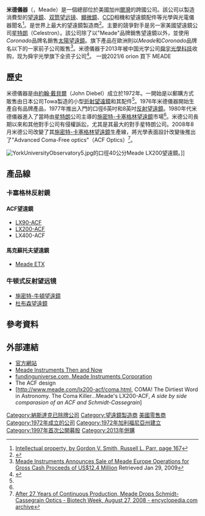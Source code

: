{{Infobox Company
| company_logo = <!-- 檔案不存在 [[File:Meadelogo.jpg|250px]] ，可從英文維基百科取得 -->
| company_name = 米德儀器<br>Meade Instruments Corporation
| company_type = 上市公司（{{NASDAQ|MEAD}}）
| foundation = 1972
| location = 美國加州[[歐文_(加利福尼亞州)|爾灣]]
| key_people =  Steven Murdock, ''CEO'' <br /> John Elwood, ''CFO''
| Industry = [[Manufacturing|Manufacturing]]
| Products = 光學和光電儀器
| Homepage = http://www.meade.com
}}

'''米德儀器'''（{{Lang-en|Meade Instruments Corporation}}，Meade）是一個總部位於美國加州[[歐文_(加利福尼亞州)|爾灣]]的跨國公司。該公司以製造消費型的[[望遠鏡|望遠鏡]]、[[双筒望远镜|双筒望远镜]]、[[顯微鏡|顯微鏡]]、[[CCD|CCD]]相機和望遠鏡配件等光學與光電儀器聞名<ref>[http://books.google.com/books?id=VBV5wZBCttsC&pg=PA167&dq=Bresser+binoculars Intellectual property, by Gordon V. Smith, Russell L. Parr, page 167]</ref>。是世界上最大的望遠鏡製造商<ref name="#1">{{Cite web |url=http://www.fundinguniverse.com/company-histories/Meade-Instruments-Corporation-Company-History.html |title=fundinguniverse.com, Meade Instruments Corporation |accessdate=2011-03-26 |archive-date=2012-01-28 |archive-url=https://web.archive.org/web/20120128234851/http://www.fundinguniverse.com/company-histories/Meade-Instruments-Corporation-Company-History.html |dead-url=no }}</ref>。主要的競爭對手是另一家美國望遠鏡公司[[星特朗|星特朗]]（Celestron）。該公司除了以"Meade"品牌銷售望遠鏡以外，並使用''Coronado''品牌名銷售[[太陽望遠鏡|太陽望遠鏡]]。旗下產品在歐洲則以''Meade''和''Coronado''品牌名以下的一家前子公司販售<ref>[http://biz.yahoo.com/pz/090129/158467.html Meade Instruments Announces Sale of Meade Europe Operations for Gross Cash Proceeds of US$12.4 Million] Retrieved Jan 29, 2009</ref>。米德儀器于2013年被中国光学公司[[舜宇光學科技|舜宇光學科技]]收购，现为舜宇光學旗下全资子公司<ref>{{Cite web |url=http://sydj.sunnyoptical.com/news_detail.jsp?kind_num=002001&id=1213%2C%E5%85%A8%E8%B5%84%E6%94%B6%E8%B4%AD%E7%BE%8E%E5%9B%BD%E7%B1%B3%E5%BE%B7%E4%BB%AA%E5%99%A8%E5%85%AC%E5%8F%B8 |title=舜宇电子一跃成为全球最大天文望远镜制造企业 |access-date=2019-11-09 |archive-url=https://web.archive.org/web/20160304123903/http://sydj.sunnyoptical.com/news_detail.jsp?kind_num=002001&id=1213,%E5%85%A8%E8%B5%84%E6%94%B6%E8%B4%AD%E7%BE%8E%E5%9B%BD%E7%B1%B3%E5%BE%B7%E4%BB%AA%E5%99%A8%E5%85%AC%E5%8F%B8 |archive-date=2016-03-04 |dead-url=yes }}</ref>。 一說2021/6 orion 買下 MEADE

==歷史==
米德儀器是由[[約翰·戴貝爾|約翰·戴貝爾]]（John Diebel）成立於1972年。一開始是以郵購方式販售由日本公司Towa製造的小型[[折射望遠鏡|折射望遠鏡]]和其配件<ref name="#1"/>。1976年米德儀器開始生產自有品牌產品，1977年推出入門的口徑6英吋和8英吋[[反射望遠鏡|反射望遠鏡]]。1980年代米德儀器進入了當時由[[星特朗|星特朗]]公司主導的[[施密特-卡塞格林望遠鏡|施密特-卡塞格林望遠鏡]]市場<ref name="#1"/>。米德公司長期以來和其他對手公司有侵權訴訟，尤其是其最大的對手星特朗公司。2008年8月米德公司改變了其[[施密特-卡塞格林望遠鏡|施密特-卡塞格林望遠鏡]]生產線，將光學表面設計改變後推出了"Advanced Coma-Free optics"（ACF Optics）<ref>[http://www.encyclopedia.com/doc/1G1-183680601.html After 27 Years of Continuous Production, Meade Drops Schmidt-Cassegrain Optics - Biotech Week, August 27, 2008 - encyclopedia.com archive]{{dead link|date=2018年1月 |bot=InternetArchiveBot |fix-attempted=yes }}</ref>。

[[File:YorkUniversityObservatory5.jpg|thumb]]的口徑40公分Meade LX200望遠鏡。]]

== 產品線 ==

=== 卡塞格林反射鏡 ===
==== ACF望遠鏡 ====
* [[Meade_LX90|LX90-ACF]]
* [[Meade_LX200|LX200-ACF]]
* LX400-ACF

==== 馬克蘇托夫望遠鏡 ====
* [[Meade_ETX|Meade ETX]]

=== 牛顿式反射望远镜 ===
* [[施密特-牛頓望遠鏡|施密特-牛頓望遠鏡]]
* [[杜布森望遠鏡|杜布森望遠鏡]]

== 參考資料 ==
{{reflist|2}}

== 外部連結 ==
{{Commons category|Meade}}
*[http://www.meade.com 官方網站] {{Wayback|url=http://www.meade.com/ |date=20210427103645 }}
*[https://web.archive.org/web/20071206135403/http://www.meadescopes.info/index.html Meade Instruments Then and Now]
*[http://www.fundinguniverse.com/company-histories/Meade-Instruments-Corporation-Company-History.html fundinguniverse.com, Meade Instruments Corporation]{{Wayback|url=http://www.fundinguniverse.com/company-histories/Meade-Instruments-Corporation-Company-History.html |date=20120128234851 }}
*The ACF design {{US patent reference
 | number = 7277223
 | y = 2007
 | m = 10
 | d = 2
 | inventor = Kenneth W. Baun, Brian Tingey, Ghassan El-Khatib
 | title = Apparatus and methods for focusing and collimating telescopes
}}
*[http://www.meade.com/lx200-acf/coma.html, COMA! The Dirtiest Word in Astronomy. The Coma Killer...Meade's LX200-ACF,  ''A side by side comparasion of an ACF and Schmidt-Cassegrain'']{{dead link|date=2018年1月 |bot=InternetArchiveBot |fix-attempted=yes }}

{{Authority control}}

{{DEFAULTSORT:Meade}}
[[Category:納斯達克已除牌公司|Category:納斯達克已除牌公司]]
[[Category:望遠鏡製造商|Category:望遠鏡製造商]]
[[Category:美國零售商|美國零售商]]
[[Category:1972年成立的公司|Category:1972年成立的公司]]
[[Category:1972年加利福尼亞州建立|Category:1972年加利福尼亞州建立]]
[[Category:1997年首次公開募股|Category:1997年首次公開募股]]
[[Category:2013年併購|Category:2013年併購]]